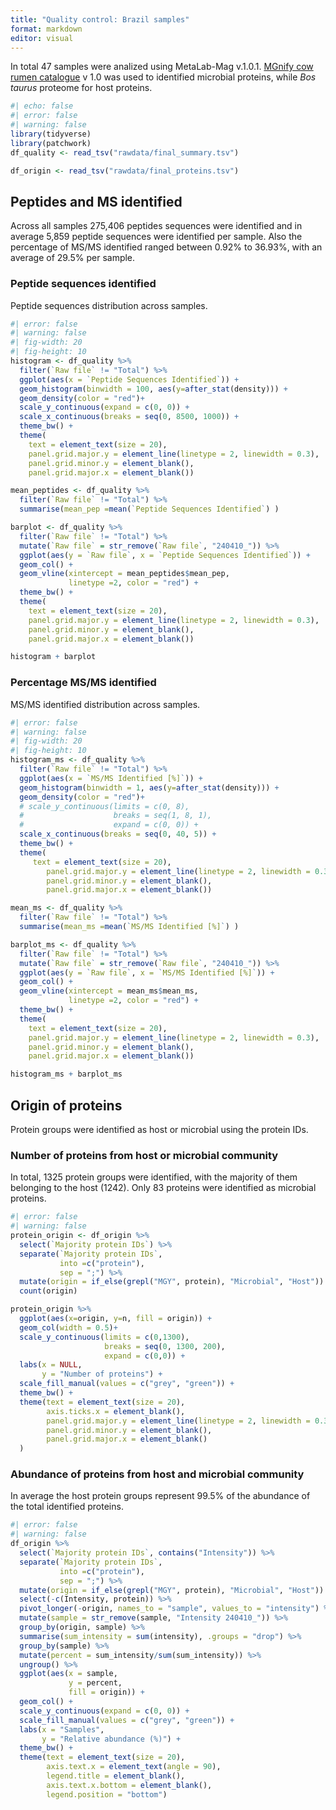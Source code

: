 ```yaml
---
title: "Quality control: Brazil samples"
format: markdown
editor: visual
---
```


In total 47 samples were analized using MetaLab-Mag v.1.0.1. [MGnify cow rumen catalogue](http://ftp.ebi.ac.uk/pub/databases/metagenomics/mgnify_genomes/cow-rumen/v1.0/) v 1.0 was used to identified microbial proteins, while *Bos taurus* proteome for host proteins.

```r
#| echo: false
#| error: false
#| warning: false
library(tidyverse)
library(patchwork)
df_quality <- read_tsv("rawdata/final_summary.tsv")

df_origin <- read_tsv("rawdata/final_proteins.tsv")
```

## Peptides and MS identified

Across all samples 275,406 peptides sequences were identified and in average 5,859 peptide sequences were identified per sample. Also the percentage of MS/MS identified ranged between 0.92% to 36.93%, with an average of 29.5% per sample.

### Peptide sequences identified

Peptide sequences distribution across samples.

```r
#| error: false
#| warning: false
#| fig-width: 20
#| fig-height: 10
histogram <- df_quality %>% 
  filter(`Raw file` != "Total") %>% 
  ggplot(aes(x = `Peptide Sequences Identified`)) +
  geom_histogram(binwidth = 100, aes(y=after_stat(density))) +
  geom_density(color = "red")+ 
  scale_y_continuous(expand = c(0, 0)) +
  scale_x_continuous(breaks = seq(0, 8500, 1000)) +
  theme_bw() +
  theme(
    text = element_text(size = 20),
    panel.grid.major.y = element_line(linetype = 2, linewidth = 0.3),
    panel.grid.minor.y = element_blank(),
    panel.grid.major.x = element_blank())

mean_peptides <- df_quality %>% 
  filter(`Raw file` != "Total") %>% 
  summarise(mean_pep =mean(`Peptide Sequences Identified`) )

barplot <- df_quality %>% 
  filter(`Raw file` != "Total") %>% 
  mutate(`Raw file` = str_remove(`Raw file`, "240410_")) %>% 
  ggplot(aes(y = `Raw file`, x = `Peptide Sequences Identified`)) +
  geom_col() +
  geom_vline(xintercept = mean_peptides$mean_pep, 
             linetype =2, color = "red") +
  theme_bw() +
  theme(
    text = element_text(size = 20),
    panel.grid.major.y = element_line(linetype = 2, linewidth = 0.3),
    panel.grid.minor.y = element_blank(),
    panel.grid.major.x = element_blank())

histogram + barplot
```

### Percentage MS/MS identified

MS/MS identified distribution across samples.

```r
#| error: false
#| warning: false
#| fig-width: 20
#| fig-height: 10
histogram_ms <- df_quality %>% 
  filter(`Raw file` != "Total") %>% 
  ggplot(aes(x = `MS/MS Identified [%]`)) +
  geom_histogram(binwidth = 1, aes(y=after_stat(density))) +
  geom_density(color = "red")+ 
  # scale_y_continuous(limits = c(0, 8),
  #                    breaks = seq(1, 8, 1),
  #                    expand = c(0, 0)) +
  scale_x_continuous(breaks = seq(0, 40, 5)) +
  theme_bw() +
  theme(
     text = element_text(size = 20),
        panel.grid.major.y = element_line(linetype = 2, linewidth = 0.3),
        panel.grid.minor.y = element_blank(),
        panel.grid.major.x = element_blank())

mean_ms <- df_quality %>% 
  filter(`Raw file` != "Total") %>% 
  summarise(mean_ms =mean(`MS/MS Identified [%]`) )

barplot_ms <- df_quality %>% 
  filter(`Raw file` != "Total") %>% 
  mutate(`Raw file` = str_remove(`Raw file`, "240410_")) %>% 
  ggplot(aes(y = `Raw file`, x = `MS/MS Identified [%]`)) +
  geom_col() +
  geom_vline(xintercept = mean_ms$mean_ms, 
             linetype =2, color = "red") +
  theme_bw() +
  theme(
    text = element_text(size = 20),
    panel.grid.major.y = element_line(linetype = 2, linewidth = 0.3),
    panel.grid.minor.y = element_blank(),
    panel.grid.major.x = element_blank())

histogram_ms + barplot_ms
```

## Origin of proteins

Protein groups were identified as host or microbial using the protein IDs.

### Number of proteins from host or microbial community

In total, 1325 protein groups were identified, with the majority of them belonging to the host (1242). Only 83 proteins were identified as microbial proteins.

```r
#| error: false
#| warning: false
protein_origin <- df_origin %>% 
  select(`Majority protein IDs`) %>% 
  separate(`Majority protein IDs`,
           into =c("protein"),
           sep = ";") %>% 
  mutate(origin = if_else(grepl("MGY", protein), "Microbial", "Host")) %>%
  count(origin) 

protein_origin %>% 
  ggplot(aes(x=origin, y=n, fill = origin)) +
  geom_col(width = 0.5)+
  scale_y_continuous(limits = c(0,1300),
                     breaks = seq(0, 1300, 200),
                     expand = c(0,0)) +
  labs(x = NULL,
       y = "Number of proteins") +
  scale_fill_manual(values = c("grey", "green")) +
  theme_bw() +
  theme(text = element_text(size = 20),
        axis.ticks.x = element_blank(),
        panel.grid.major.y = element_line(linetype = 2, linewidth = 0.3),
        panel.grid.minor.y = element_blank(),
        panel.grid.major.x = element_blank()
  )
```

### Abundance of proteins from host and microbial community

In average the host protein groups represent 99.5% of the abundance of the total identified proteins.

```r
#| error: false
#| warning: false
df_origin %>% 
  select(`Majority protein IDs`, contains("Intensity")) %>% 
  separate(`Majority protein IDs`,
           into =c("protein"),
           sep = ";") %>% 
  mutate(origin = if_else(grepl("MGY", protein), "Microbial", "Host")) %>% 
  select(-c(Intensity, protein)) %>% 
  pivot_longer(-origin, names_to = "sample", values_to = "intensity") %>% 
  mutate(sample = str_remove(sample, "Intensity 240410_")) %>% 
  group_by(origin, sample) %>% 
  summarise(sum_intensity = sum(intensity), .groups = "drop") %>% 
  group_by(sample) %>% 
  mutate(percent = sum_intensity/sum(sum_intensity)) %>%
  ungroup() %>% 
  ggplot(aes(x = sample,
             y = percent,
             fill = origin)) +
  geom_col() +
  scale_y_continuous(expand = c(0, 0)) +
  scale_fill_manual(values = c("grey", "green")) +
  labs(x = "Samples",
       y = "Relative abundance (%)") +
  theme_bw() +
  theme(text = element_text(size = 20),
        axis.text.x = element_text(angle = 90),
        legend.title = element_blank(),
        axis.text.x.bottom = element_blank(),
        legend.position = "bottom")
```
